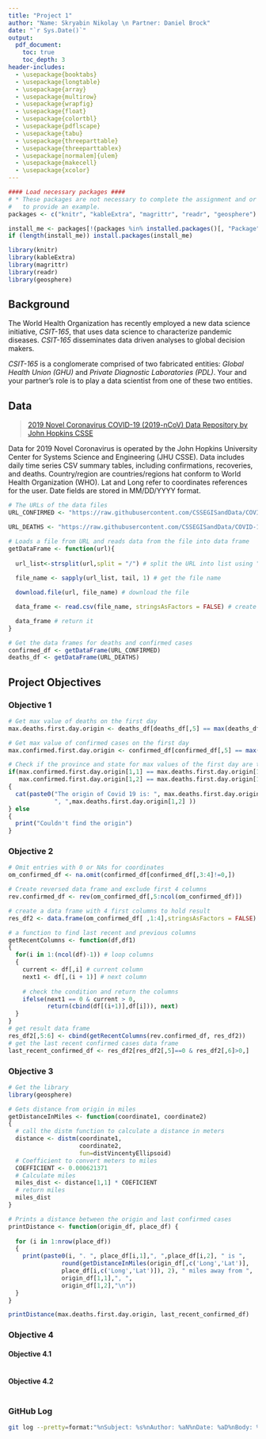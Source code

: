 ```yaml
---
title: "Project 1"
author: "Name: Skryabin Nikolay \n Partner: Daniel Brock"
date: "`r Sys.Date()`"
output: 
  pdf_document:
    toc: true
    toc_depth: 3
header-includes:
  - \usepackage{booktabs}
  - \usepackage{longtable}
  - \usepackage{array}
  - \usepackage{multirow}
  - \usepackage{wrapfig}
  - \usepackage{float}
  - \usepackage{colortbl}
  - \usepackage{pdflscape}
  - \usepackage{tabu}
  - \usepackage{threeparttable}
  - \usepackage{threeparttablex}
  - \usepackage[normalem]{ulem}
  - \usepackage{makecell}
  - \usepackage{xcolor}
---
```

```r

#### Load necessary packages ####
# * These packages are not necessary to complete the assignment and or only used 
#   to provide an example. 
packages <- c("knitr", "kableExtra", "magrittr", "readr", "geosphere")

install_me <- packages[!(packages %in% installed.packages()[, "Package"])]
if (length(install_me)) install.packages(install_me)

library(knitr)
library(kableExtra)
library(magrittr)
library(readr)
library(geosphere)
```

## Background
The World Health Organization has recently employed a new data science initiative, *CSIT-165*, that uses data science to characterize pandemic diseases. 
*CSIT-165* disseminates data driven analyses to global decision makers.

*CSIT-165* is a conglomerate comprised of two fabricated entities: *Global Health Union (GHU)* and *Private Diagnostic Laboratories (PDL)*. 
Your and your partner's role is to play a data scientist from one of these two entities.

## Data
> [2019 Novel Coronavirus COVID-19 (2019-nCoV) Data Repository by John Hopkins CSSE](https://github.com/CSSEGISandData/COVID-19/tree/master/csse_covid_19_data/csse_covid_19_time_series)

Data for 2019 Novel Coronavirus is operated by the John Hopkins University Center for Systems Science and Engineering (JHU CSSE).
Data includes daily time series CSV summary tables, including confirmations, recoveries, and deaths. 
Country/region are countries/regions hat conform to World Health Organization (WHO).
Lat and Long refer to coordinates references for the user. 
Date fields are stored in MM/DD/YYYY format.

```r
# The URLs of the data files
URL_CONFIRMED <- "https://raw.githubusercontent.com/CSSEGISandData/COVID-19/master/csse_covid_19_data/csse_covid_19_time_series/time_series_covid19_confirmed_global.csv"

URL_DEATHS <- "https://raw.githubusercontent.com/CSSEGISandData/COVID-19/master/csse_covid_19_data/csse_covid_19_time_series/time_series_covid19_deaths_global.csv"

# Loads a file from URL and reads data from the file into data frame
getDataFrame <- function(url){
  
  url_list<-strsplit(url,split = "/") # split the URL into list using "/" as delimiter
  
  file_name <- sapply(url_list, tail, 1) # get the file name 

  download.file(url, file_name) # download the file

  data_frame <- read.csv(file_name, stringsAsFactors = FALSE) # create data frame from the file

  data_frame # return it
}

# Get the data frames for deaths and confirmed cases
confirmed_df <- getDataFrame(URL_CONFIRMED)
deaths_df <- getDataFrame(URL_DEATHS)

```

## Project Objectives

### Objective 1
```r
# Get max value of deaths on the first day
max.deaths.first.day.origin <- deaths_df[deaths_df[,5] == max(deaths_df[,5]), 1:2]

# Get max value of confirmed cases on the first day
max.confirmed.first.day.origin <- confirmed_df[confirmed_df[,5] == max(confirmed_df[,5]), 1:2]

# Check if the province and state for max values of the first day are the same
if(max.confirmed.first.day.origin[1,1] == max.deaths.first.day.origin[1,1] &&
   max.confirmed.first.day.origin[1,2] == max.deaths.first.day.origin[1,2])
{
  cat(paste0("The origin of Covid 19 is: ", max.deaths.first.day.origin[1,1],
             ", ",max.deaths.first.day.origin[1,2] ))
} else 
{
  print("Couldn't find the origin")
}

```

### Objective 2
```r
# Omit entries with 0 or NAs for coordinates
om_confirmed_df <- na.omit(confirmed_df[confirmed_df[,3:4]!=0,])

# Create reversed data frame and exclude first 4 columns 
rev.confirmed_df <- rev(om_confirmed_df[,5:ncol(om_confirmed_df)])

# create a data frame with 4 first columns to hold result
res_df2 <- data.frame(om_confirmed_df[ ,1:4],stringsAsFactors = FALSE)

# a function to find last recent and previous columns
getRecentColumns <- function(df,df1)
{
  for(i in 1:(ncol(df)-1)) # loop columns
  {
    current <- df[,i] # current column
    next1 <- df[,(i + 1)] # next column
    
    # check the condition and return the columns
    ifelse(next1 == 0 & current > 0,
           return(cbind(df[(i+1)],df[i])), next)
  }
}
# get result data frame 
res_df2[,5:6] <- cbind(getRecentColumns(rev.confirmed_df, res_df2)) 
# get the last recent confirmed cases data frame
last_recent_confirmed_df <- res_df2[res_df2[,5]==0 & res_df2[,6]>0,]

```

### Objective 3
```r
# Get the library
library(geosphere)

# Gets distance from origin in miles
getDistanceInMiles <- function(coordinate1, coordinate2)
{
  # call the distm function to calculate a distance in meters
  distance <- distm(coordinate1,
                    coordinate2,
                    fun=distVincentyEllipsoid)
  # Coefficient to convert meters to miles
  COEFFICIENT <- 0.000621371
  # Calculate miles
  miles_dist <- distance[1,1] * COEFICIENT
  # return miles
  miles_dist
}

# Prints a distance between the origin and last confirmed cases
printDistance <- function(origin_df, place_df) {
  
  for (i in 1:nrow(place_df)) 
  {
    print(paste0(i, ". ", place_df[i,1],", ",place_df[i,2], " is ", 
               round(getDistanceInMiles(origin_df[,c('Long','Lat')],
               place_df[i,c('Long','Lat')]), 2), " miles away from ",
               origin_df[1,1],", ",
               origin_df[1,2],"\n"))
  }
}

printDistance(max.deaths.first.day.origin, last_recent_confirmed_df)

```

### Objective 4

#### Objective 4.1
```r

```

#### Objective 4.2
```r

```

### GitHub Log
```bash
git log --pretty=format:"%nSubject: %s%nAuthor: %aN%nDate: %aD%nBody: %b"
```


